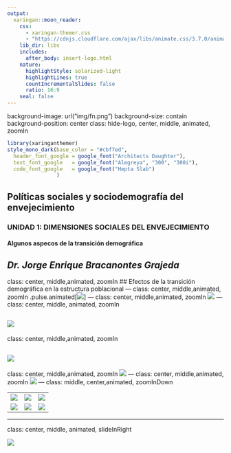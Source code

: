```yaml
---
output:
  xaringan::moon_reader:
    css: 
      - xaringan-themer.css
      - "https://cdnjs.cloudflare.com/ajax/libs/animate.css/3.7.0/animate.min.css"
    lib_dir: libs
    includes:
      after_body: insert-logo.html
    nature:
      highlightStyle: solarized-light
      highlightLines: true
      countIncrementalSlides: false
      ratio: 16:9
    seal: false
---
```

background-image: url("img/fn.png")
background-size: contain
background-position: center
class: hide-logo, center, middle, animated, zoomIn

```r
library(xaringanthemer)
style_mono_dark(base_color = "#cbf7ed",
  header_font_google = google_font("Architects Daughter"),
  text_font_google   = google_font("Alegreya", "300", "300i"),
  code_font_google   = google_font("Hepta Slab")               
                )
```

## Políticas sociales y sociodemografía del envejecimiento
### UNIDAD 1: DIMENSIONES SOCIALES DEL ENVEJECIMIENTO
#### Algunos aspecos de la transición demográfica
*Dr. Jorge Enrique Bracanontes Grajeda*
---
class: center, middle,animated, zoomIn
## Efectos de la transición demográfica en la estructura poblacional
---
class: center, middle,animated, zoomIn
.pulse.animated[![](img/pir1.png)]
---
class: center, middle,animated, zoomIn
![](img/pir2.png)
---
class: center, middle, animated, zoomIn

![](img/pir3.png)
---
class: center, middle,animated, zoomIn

![](img/pir4.png)
---
class: center, middle,animated, zoomIn
![](img/pir5.png)
---
class: center, middle,animated, zoomIn
![](img/pir6.png)
---
class: middle, center,animated, zoomInDown

||||
|:---:|:---:|:---:|
|![](img/pir1.png)|![](img/pir2.png)|![](img/pir3.png)|
|![](img/pir4.png)|![](img/pir5.png)|![](img/pir6.png)|
---
class: center, middle, animated, slideInRight

![](img/fec2050.png)

